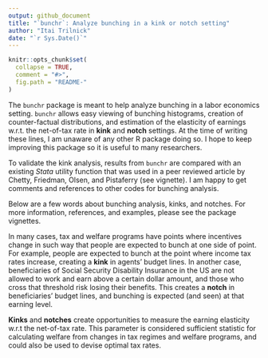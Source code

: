 ```yaml
---
output: github_document
title: "`bunchr`: Analyze bunching in a kink or notch setting"
author: "Itai Trilnick"
date: "`r Sys.Date()`"
---
```


<!-- README.md is generated from README.Rmd. Please edit that file -->

```r
knitr::opts_chunk$set(
  collapse = TRUE,
  comment = "#>",
  fig.path = "README-"
)
```
The `bunchr` package is meant to help analyze bunching in a labor economics setting. `bunchr` allows easy viewing of bunching histograms, creation of counter-factual
distributions, and estimation of the elasticity of earnings w.r.t. the net-of-tax
rate in __kink__ and __notch__ settings. At the time of writing these lines, I am unaware of any other R package doing so. I hope to keep improving this package so
it is useful to many researchers.

To validate the kink analysis, results from `bunchr` are compared with an existing _Stata_ utility function that was used in a peer reviewed article by Chetty,
Friedman, Olsen, and Pistaferry (see vignette). I am happy to get comments
and references to other codes for bunching analysis.

Below are a few words about bunching analysis, kinks, and notches. For more information, references, and examples, please see the package vignettes. 

In many cases, tax and welfare programs have points where incentives change in 
such way that people are expected to bunch at one side of point. For example, 
people are expected to bunch at the point where income tax rates increase, 
creating a __kink__ in agents' budget lines. In another case, beneficiaries of 
Social Security Disability Insurance in the US are not allowed to work and earn 
above a certain dollar amount, and those who cross that threshold risk losing 
their benefits. This creates a __notch__ in beneficiaries' budget lines, and 
bunching is expected (and seen) at that earning level.

__Kinks__ and __notches__ create opportunities to measure the earning elasticity
w.r.t the net-of-tax rate. This parameter is considered sufficient statistic for calculating welfare from changes in tax regimes and welfare programs, and could
also be used to devise optimal tax rates.




